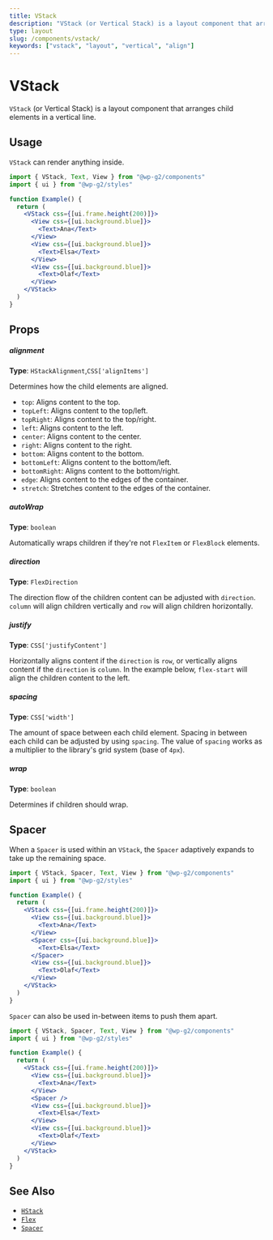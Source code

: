 ```yaml
---
title: VStack
description: "VStack (or Vertical Stack) is a layout component that arranges child elements in a vertical line."
type: layout
slug: /components/vstack/
keywords: ["vstack", "layout", "vertical", "align"]
---
```


# VStack

`VStack` (or Vertical Stack) is a layout component that arranges child elements in a vertical line.

<!-- props -->
<!-- Automatically Generated -->

## Usage

`VStack` can render anything inside.

```jsx live
import { VStack, Text, View } from "@wp-g2/components"
import { ui } from "@wp-g2/styles"

function Example() {
  return (
    <VStack css={[ui.frame.height(200)]}>
      <View css={[ui.background.blue]}>
        <Text>Ana</Text>
      </View>
      <View css={[ui.background.blue]}>
        <Text>Elsa</Text>
      </View>
      <View css={[ui.background.blue]}>
        <Text>Olaf</Text>
      </View>
    </VStack>
  )
}
```

## Props

##### alignment

**Type**: `HStackAlignment`,`CSS['alignItems']`

Determines how the child elements are aligned.

- `top`: Aligns content to the top.
- `topLeft`: Aligns content to the top/left.
- `topRight`: Aligns content to the top/right.
- `left`: Aligns content to the left.
- `center`: Aligns content to the center.
- `right`: Aligns content to the right.
- `bottom`: Aligns content to the bottom.
- `bottomLeft`: Aligns content to the bottom/left.
- `bottomRight`: Aligns content to the bottom/right.
- `edge`: Aligns content to the edges of the container.
- `stretch`: Stretches content to the edges of the container.

##### autoWrap

**Type**: `boolean`

Automatically wraps children if they're not `FlexItem` or `FlexBlock` elements.

##### direction

**Type**: `FlexDirection`

The direction flow of the children content can be adjusted with `direction`. `column` will align children vertically and `row` will align children horizontally.

##### justify

**Type**: `CSS['justifyContent']`

Horizontally aligns content if the `direction` is `row`, or vertically aligns content if the `direction` is `column`.
In the example below, `flex-start` will align the children content to the left.

##### spacing

**Type**: `CSS['width']`

The amount of space between each child element. Spacing in between each child can be adjusted by using `spacing`.
The value of `spacing` works as a multiplier to the library's grid system (base of `4px`).

##### wrap

**Type**: `boolean`

Determines if children should wrap.

<!-- /Automatically Generated -->
<!-- /props -->

## Spacer

When a `Spacer` is used within an `VStack`, the `Spacer` adaptively expands to take up the remaining space.

```jsx live
import { VStack, Spacer, Text, View } from "@wp-g2/components"
import { ui } from "@wp-g2/styles"

function Example() {
  return (
    <VStack css={[ui.frame.height(200)]}>
      <View css={[ui.background.blue]}>
        <Text>Ana</Text>
      </View>
      <Spacer css={[ui.background.blue]}>
        <Text>Elsa</Text>
      </Spacer>
      <View css={[ui.background.blue]}>
        <Text>Olaf</Text>
      </View>
    </VStack>
  )
}
```

`Spacer` can also be used in-between items to push them apart.

```jsx live
import { VStack, Spacer, Text, View } from "@wp-g2/components"
import { ui } from "@wp-g2/styles"

function Example() {
  return (
    <VStack css={[ui.frame.height(200)]}>
      <View css={[ui.background.blue]}>
        <Text>Ana</Text>
      </View>
      <Spacer />
      <View css={[ui.background.blue]}>
        <Text>Elsa</Text>
      </View>
      <View css={[ui.background.blue]}>
        <Text>Olaf</Text>
      </View>
    </VStack>
  )
}
```

## See Also

- [`HStack`](/components/hstack/)
- [`Flex`](/components/flex/)
- [`Spacer`](/components/spacer/)
